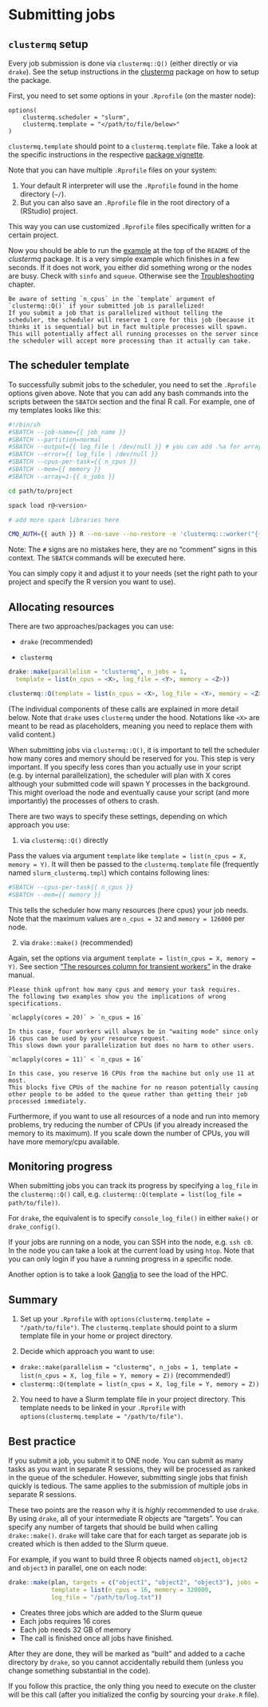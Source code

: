 # Submitting jobs

## `clustermq` setup

Every job submission is done via `clustermq::Q()` (either directly or via `drake`). 
See the setup instructions in the [clustermq](https://mschubert.github.io/clustermq/) package on how to setup the package.

First, you need to set some options in your `.Rprofile` (on the master node):

```
options(
    clustermq.scheduler = "slurm",
    clustermq.template = "</path/to/file/below>"
)
```

`clustermq.template` should point to a `clustermq.template` file. 
Take a look at the specific instructions in the respective [package vignette](https://mschubert.github.io/clustermq/articles/userguide.html#slurm).

Note that you can have multiple `.Rprofile` files on your system:

1. Your default R interpreter will use the `.Rprofile` found in the home directory (`~/`).
1. But you can also save an `.Rprofile` file in the root directory of a (RStudio) project. 

This way you can use customized `.Rprofile` files specifically written for a certain project.

Now you should be able to run the [example](https://github.com/mschubert/clustermq) at the top of the `README` of the _clustermq_ package.
It is a very simple example which finishes in a few seconds.
If it does not work, you either did something wrong or the nodes are busy.
Check with `sinfo` and `squeue`.
Otherwise see the [Troubleshooting](#troubleshooting) chapter.

```block
Be aware of setting `n_cpus` in the `template` argument of `clustermq::Q()` if your submitted job is parallelized!
If you submit a job that is parallelized without telling the scheduler, the scheduler will reserve 1 core for this job (because it thinks it is sequential) but in fact multiple processes will spawn. 
This will potentially affect all running processes on the server since the scheduler will accept more processing than it actually can take.
```

## The scheduler template

To successfully submit jobs to the scheduler, you need to set the `.Rprofile` options given above.
Note that you can add any bash commands into the scripts between the `SBATCH` section and the final R call.
For example, one of my templates looks like this:

```sh
#!/bin/sh
#SBATCH --job-name={{ job_name }}
#SBATCH --partition=normal
#SBATCH --output={{ log_file | /dev/null }} # you can add .%a for array index
#SBATCH --error={{ log_file | /dev/null }}
#SBATCH --cpus-per-task={{ n_cpus }}
#SBATCH --mem={{ memory }}
#SBATCH --array=1-{{ n_jobs }}

cd path/to/project

spack load r@<version>

# add more spack libraries here

CMQ_AUTH={{ auth }} R --no-save --no-restore -e 'clustermq:::worker("{{ master }}")'
```

Note: The `#` signs are no mistakes here, they are no "comment" signs in this context. 
The `SBATCH` commands will be executed here.

You can simply copy it and adjust it to your needs (set the right path to your project and specify the R version you want to use).

## Allocating resources

There are two approaches/packages you can use: 

- `drake` (recommended)

- `clustermq`

```r
drake::make(parallelism = "clustermq", n_jobs = 1, 
  template = list(n_cpus = <X>, log_file = <Y>, memory = <Z>))
```

```r
clustermq::Q(template = list(n_cpus = <X>, log_file = <Y>, memory = <Z>))
```

(The individual components of these calls are explained in more detail below.
Note that `drake` uses `clustermq` under the hood. 
Notations like `<X>` are meant to be read as placeholders, meaning you need to replace them with valid content.)

When submitting jobs via `clustermq::Q()`, it is important to tell the scheduler how many cores and memory should be reserved for you.
This step is very important.
If you specify less cores than you actually use in your script (e.g. by internal parallelization), the scheduler will plan with X cores although your submitted code will spawn Y processes in the background.
This might overload the node and eventually cause your script (and more importantly) the processes of others to crash.

There are two ways to specify these settings, depending on which approach you use:

1. via `clustermq::Q()` directly

Pass the values via argument `template` like `template = list(n_cpus = X, memory = Y)`.
It will then be passed to the `clustermq.template` file (frequently named `slurm_clustermq.tmpl`) which contains following lines:

```sh
#SBATCH --cpus-per-task{{ n_cpus }}
#SBATCH --mem={{ memory }}
```

This tells the scheduler how many resources (here cpus) your job needs.
Note that the maximum values are `n_cpus = 32` and `memory = 126000` per node.

2. via `drake::make()` (recommended)

Again, set the options via argument `template = list(n_cpus = X, memory = Y)`.
See section ["The resources column for transient workers"](https://ropenscilabs.github.io/drake-manual/hpc.html#advanced-options) in the drake manual.

```block
Please think upfront how many cpus and memory your task requires. 
The following two examples show you the implications of wrong specifications.
```

```block
`mclapply(cores = 20)` > `n_cpus = 16`

In this case, four workers will always be in "waiting mode" since only 16 cpus can be used by your resource request. 
This slows down your parallelization but does no harm to other users. 
```

```block
`mclapply(cores = 11)` < `n_cpus = 16`

In this case, you reserve 16 CPUs from the machine but only use 11 at most. 
This blocks five CPUs of the machine for no reason potentially causing other people to be added to the queue rather than getting their job processed immediately.
```

Furthermore, if you want to use all resources of a node and run into memory problems, try reducing the number of CPUs (if you already increased the memory to its maximum).
If you scale down the number of CPUs, you will have more memory/cpu available.

## Monitoring progress

When submitting jobs you can track its progress by specifying a `log_file` in the `clustermq::Q()` call, e.g. `clustermq::Q(template = list(log_file = path/to/file))`.

For `drake`, the equivalent is to specify `console_log_file()` in either `make()` or `drake_config()`.

If your jobs are running on a node, you can SSH into the node, e.g. `ssh c0`.
In the node you can take a look at the current load by using `htop`.
Note that you can only login if you have a running progress in a specific node.

Another option is to take a look [Ganglia](http://141.35.158.107/ganglia/?r=hour&cs=&ce=&m=load_one&s=by+name&c=OpenHPC&tab=m&vn=&hide-hf=false) to see the load of the HPC.

## Summary

1. Set up your `.Rprofile` with `options(clustermq.template = "/path/to/file")`.
  The `clustermq.template` should point to a slurm template file in your home or project directory.

1. Decide which approach you want to use:

- `drake::make(parallelism = "clustermq", n_jobs = 1, template = list(n_cpus = X, log_file = Y, memory = Z))` (recommended!)
- `clustermq::Q(template = list(n_cpus = X, log_file = Y, memory = Z))`

2. You need to have a Slurm template file in your project directory. This template needs to be linked in your `.Rprofile` with `options(clustermq.template = "/path/to/file")`.

## Best practice {#best-practice}

If you submit a job, you submit it to ONE node.
You can submit as many tasks as you want in separate R sessions, they will be processed as ranked in the queue of the scheduler.
However, submitting single jobs that finish quickly is tedious.
The same applies to the submission of multiple jobs in separate R sessions.

These two points are the reason why it is *highly* recommended to use `drake`.
By using `drake`, all of your intermediate R objects are "targets". 
You can specify any number of targets that should be build when calling `drake::make()`.
`drake` will take care that for each target as separate job is created which is then added to the Slurm queue.

For example, if you want to build three R objects named `object1`, `object2` and `object3` in parallel, one on each node:

```r
drake::make(plan, targets = c("object1", "object2", "object3"), jobs = 3, 
            template = list(n_cpus = 16, memory = 320000, 
            log_file = "/path/to/log.txt"))
```

- Creates three jobs which are added to the Slurm queue
- Each jobs requires 16 cores
- Each job needs 32 GB of memory
- The call is finished once all jobs have finished.

After they are done, they will be marked as "built" and added to a cache directory by `drake`, so you cannot accidentally rebuild them (unless you change something substantial in the code).

If you follow this practice, the only thing you need to execute on the cluster will be this call (after you initialized the config by sourcing your `drake.R` file).
